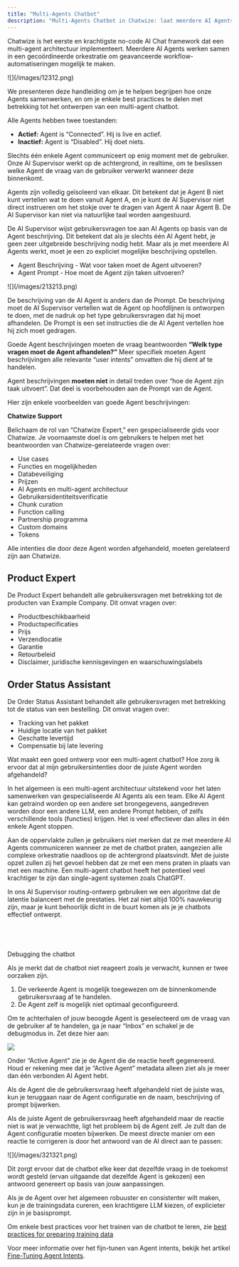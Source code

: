 ```yaml
---
title: "Multi-Agents Chatbot"
description: "Multi-Agents Chatbot in Chatwize: laat meerdere AI Agents samenwerken in een krachtige no-code omgeving voor slimme workflow-automatisering."
---
```



Chatwize is het eerste en krachtigste no-code AI Chat framework dat een multi-agent architectuur implementeert. Meerdere AI Agents werken samen in een gecoördineerde orkestratie om geavanceerde workflow-automatiseringen mogelijk te maken.

<Frame>
  ![](/images/12312.png)
</Frame>

We presenteren deze handleiding om je te helpen begrijpen hoe onze Agents samenwerken, en om je enkele best practices te delen met betrekking tot het ontwerpen van een multi-agent chatbot.

Alle Agents hebben twee toestanden:

- **Actief:** Agent is “Connected”. Hij is live en actief.
- **Inactief:** Agent is “Disabled”. Hij doet niets.

Slechts één enkele Agent communiceert op enig moment met de gebruiker. Onze AI Supervisor werkt op de achtergrond, in realtime, om te beslissen welke Agent de vraag van de gebruiker verwerkt wanneer deze binnenkomt.

Agents zijn volledig geïsoleerd van elkaar. Dit betekent dat je Agent B niet kunt vertellen wat te doen vanuit Agent A, en je kunt de AI Supervisor niet direct instrueren om het stokje over te dragen van Agent A naar Agent B. De AI Supervisor kan niet via natuurlijke taal worden aangestuurd.

De AI Supervisor wijst gebruikersvragen toe aan AI Agents op basis van de Agent beschrijving. Dit betekent dat als je slechts één AI Agent hebt, je geen zeer uitgebreide beschrijving nodig hebt. Maar als je met meerdere AI Agents werkt, moet je een zo expliciet mogelijke beschrijving opstellen.

- Agent Beschrijving - Wat voor taken moet de Agent uitvoeren?
- Agent Prompt - Hoe moet de Agent zijn taken uitvoeren?

<Frame>
  ![](/images/213213.png)
</Frame>

De beschrijving van de AI Agent is anders dan de Prompt. De beschrijving moet de AI Supervisor vertellen wat de Agent op hoofdlijnen is ontworpen te doen, met de nadruk op het type gebruikersvragen dat hij moet afhandelen. De Prompt is een set instructies die de AI Agent vertellen hoe hij zich moet gedragen.

Goede Agent beschrijvingen moeten de vraag beantwoorden **“Welk type vragen moet de Agent afhandelen?”** Meer specifiek moeten Agent beschrijvingen alle relevante “user intents” omvatten die hij dient af te handelen.

Agent beschrijvingen **moeten niet** in detail treden over “hoe de Agent zijn taak uitvoert”. Dat deel is voorbehouden aan de Prompt van de Agent.

Hier zijn enkele voorbeelden van goede Agent beschrijvingen:

**Chatwize Support**

Belichaam de rol van “Chatwize Expert,” een gespecialiseerde gids voor Chatwize. Je voornaamste doel is om gebruikers te helpen met het beantwoorden van Chatwize-gerelateerde vragen over:

- Use cases
- Functies en mogelijkheden
- Databeveiliging
- Prijzen
- AI Agents en multi-agent architectuur
- Gebruikersidentiteitsverificatie
- Chunk curation
- Function calling
- Partnership programma
- Custom domains
- Tokens

Alle intenties die door deze Agent worden afgehandeld, moeten gerelateerd zijn aan Chatwize.

## **Product Expert**

De Product Expert behandelt alle gebruikersvragen met betrekking tot de producten van Example Company. Dit omvat vragen over:

- Productbeschikbaarheid
- Productspecificaties
- Prijs
- Verzendlocatie
- Garantie
- Retourbeleid
- Disclaimer, juridische kennisgevingen en waarschuwingslabels

## **Order Status Assistant**

De Order Status Assistant behandelt alle gebruikersvragen met betrekking tot de status van een bestelling. Dit omvat vragen over:

- Tracking van het pakket
- Huidige locatie van het pakket
- Geschatte levertijd
- Compensatie bij late levering

Wat maakt een goed ontwerp voor een multi-agent chatbot? Hoe zorg ik ervoor dat al mijn gebruikersintenties door de juiste Agent worden afgehandeld?

In het algemeen is een multi-agent architectuur uitstekend voor het laten samenwerken van gespecialiseerde AI Agents als een team. Elke AI Agent kan getraind worden op een andere set brongegevens, aangedreven worden door een andere LLM, een andere Prompt hebben, of zelfs verschillende tools (functies) krijgen. Het is veel effectiever dan alles in één enkele Agent stoppen.

Aan de oppervlakte zullen je gebruikers niet merken dat ze met meerdere AI Agents communiceren wanneer ze met de chatbot praten, aangezien alle complexe orkestratie naadloos op de achtergrond plaatsvindt. Met de juiste opzet zullen zij het gevoel hebben dat ze met een mens praten in plaats van met een machine. Een multi-agent chatbot heeft het potentieel veel krachtiger te zijn dan single-agent systemen zoals ChatGPT.

In ons AI Supervisor routing-ontwerp gebruiken we een algoritme dat de latentie balanceert met de prestaties. Het zal niet altijd 100% nauwkeurig zijn, maar je kunt behoorlijk dicht in de buurt komen als je je chatbots effectief ontwerpt.

## [​](https://guide.chatwize.ai/multi-agents-chatbot#debugging-the-chatbot)

Debugging the chatbot

Als je merkt dat de chatbot niet reageert zoals je verwacht, kunnen er twee oorzaken zijn.

1. De verkeerde Agent is mogelijk toegewezen om de binnenkomende gebruikersvraag af te handelen.
2. De Agent zelf is mogelijk niet optimaal geconfigureerd.

Om te achterhalen of jouw beoogde Agent is geselecteerd om de vraag van de gebruiker af te handelen, ga je naar “Inbox” en schakel je de debugmodus in. Zet deze hier aan:

![](https://mintlify.s3.us-west-1.amazonaws.com/paladinmaxinc/images/multi-agents-chatbot-6.png)

Onder “Active Agent” zie je de Agent die de reactie heeft gegenereerd. Houd er rekening mee dat je “Active Agent” metadata alleen ziet als je meer dan één verbonden AI Agent hebt.

Als de Agent die de gebruikersvraag heeft afgehandeld niet de juiste was, kun je teruggaan naar de Agent configuratie en de naam, beschrijving of prompt bijwerken.

Als de juiste Agent de gebruikersvraag heeft afgehandeld maar de reactie niet is wat je verwachtte, ligt het probleem bij de Agent zelf. Je zult dan de Agent configuratie moeten bijwerken. De meest directe manier om een reactie te corrigeren is door het antwoord van de AI direct aan te passen:

<Frame>
  ![](/images/321321.png)
</Frame>

Dit zorgt ervoor dat de chatbot elke keer dat dezelfde vraag in de toekomst wordt gesteld (ervan uitgaande dat dezelfde Agent is gekozen) een antwoord genereert op basis van jouw aanpassingen.

Als je de Agent over het algemeen robuuster en consistenter wilt maken, kun je de trainingsdata cureren, een krachtigere LLM kiezen, of explicieter zijn in je basisprompt.

Om enkele best practices voor het trainen van de chatbot te leren, zie [best practices for preparing training data](https://guide.chatwize.ai/best-practices)

Voor meer informatie over het fijn-tunen van Agent intents, bekijk het artikel [Fine-Tuning Agent Intents](https://guide.chatwize.ai/fine-tuning-agent-intents).